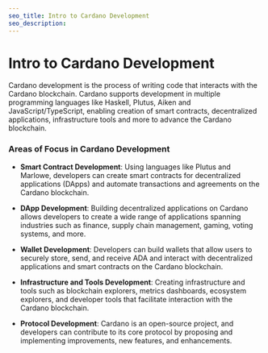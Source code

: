 ```yaml
---
seo_title: Intro to Cardano Development
seo_description: 
---
```


# Intro to Cardano Development

Cardano development is the process of writing code that interacts with the Cardano blockchain. Cardano supports development in multiple programming languages like Haskell, Plutus, Aiken and JavaScript/TypeScript, enabling creation of smart contracts, decentralized applications, infrastructure tools and more to advance the Cardano blockchain.

### Areas of Focus in Cardano Development

- __Smart Contract Development__: Using languages like Plutus and Marlowe, developers can create smart contracts for decentralized applications (DApps) and automate transactions and agreements on the Cardano blockchain.

- __DApp Development__: Building decentralized applications on Cardano allows developers to create a wide range of applications spanning industries such as finance, supply chain management, gaming, voting systems, and more.

- __Wallet Development__: Developers can build wallets that allow users to securely store, send, and receive ADA and interact with decentralized applications and smart contracts on the Cardano blockchain.

- __Infrastructure and Tools Development__: Creating infrastructure and tools such as blockchain explorers, metrics dashboards, ecosystem explorers, and developer tools that facilitate interaction with the Cardano blockchain.

- __Protocol Development__: Cardano is an open-source project, and developers can contribute to its core protocol by proposing and implementing improvements, new features, and enhancements. 



